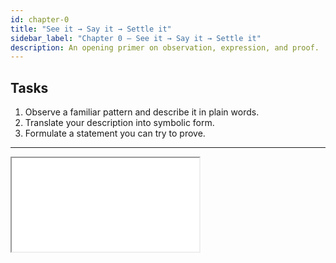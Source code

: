```yaml
---
id: chapter-0
title: "See it → Say it → Settle it"
sidebar_label: "Chapter 0 — See it → Say it → Settle it"
description: An opening primer on observation, expression, and proof.
---
```





## Tasks   <!-- optional section -->

1. Observe a familiar pattern and describe it in plain words.  
2. Translate your description into symbolic form.  
3. Formulate a statement you can try to prove.

---

<!-- 🔽  put the interactive widget LAST -->

<iframe
  src={useBaseUrl('/if-then.html')}
  style={{ width: '100%', height: '420px', border: 'none' }}
/>

